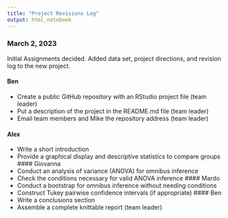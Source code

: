 ```yaml
---
title: "Project Revisions Log"
output: html_notebook
---
```


### March 2, 2023

Initial Assignments decided. Added data set, project directions, and revision log to the new project.

#### Ben
- Create a public GitHub repository with an RStudio project file (team leader)
- Put a description of the project in the README.md file (team leader)
- Email team members and Mike the repository address (team leader)

#### Alex
- Write a short introduction
- Provide a graphical display and descriptive statistics to compare groups
#### Giovanna
- Conduct an analysis of variance (ANOVA) for omnibus inference
- Check the conditions necessary for valid ANOVA inference
#### Mardo
- Conduct a bootstrap for omnibus inference without needing conditions
- Construct Tukey pairwise confidence intervals (if appropriate)
#### Ben
- Write a conclusions section
- Assemble a complete knittable report (team leader)











